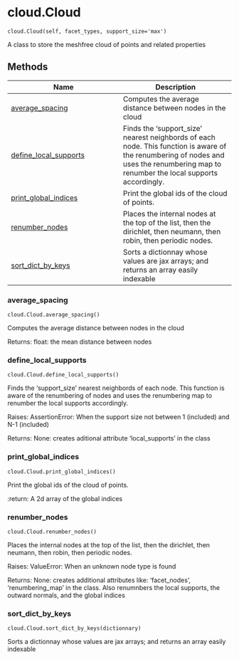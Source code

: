 # cloud.Cloud { #updes.cloud.Cloud }

`cloud.Cloud(self, facet_types, support_size='max')`

A class to store the meshfree cloud of points and related properties

## Methods

| Name | Description |
| --- | --- |
| [average_spacing](#updes.cloud.Cloud.average_spacing) | Computes the average distance between nodes in the cloud |
| [define_local_supports](#updes.cloud.Cloud.define_local_supports) | Finds the 'support_size' nearest neighbords of each node. This function is aware of the renumbering of nodes and uses the renumbering map to renumber the local supports accordingly. |
| [print_global_indices](#updes.cloud.Cloud.print_global_indices) | Print the global ids of the cloud of points. |
| [renumber_nodes](#updes.cloud.Cloud.renumber_nodes) | Places the internal nodes at the top of the list, then the dirichlet, then neumann, then robin, then periodic nodes. |
| [sort_dict_by_keys](#updes.cloud.Cloud.sort_dict_by_keys) | Sorts a dictionnay whose values are jax arrays; and returns an array easily indexable |

### average_spacing { #updes.cloud.Cloud.average_spacing }

`cloud.Cloud.average_spacing()`

Computes the average distance between nodes in the cloud

Returns:
    float: the mean distance between nodes

### define_local_supports { #updes.cloud.Cloud.define_local_supports }

`cloud.Cloud.define_local_supports()`

Finds the 'support_size' nearest neighbords of each node. This function is aware of the renumbering of nodes and uses the renumbering map to renumber the local supports accordingly.

Raises:
    AssertionError: When the support size not between 1 (included) and N-1 (included)

Returns:
    None: creates aditional attribute 'local_supports' in the class

### print_global_indices { #updes.cloud.Cloud.print_global_indices }

`cloud.Cloud.print_global_indices()`

Print the global ids of the cloud of points.

:return: A 2d array of the global indices

### renumber_nodes { #updes.cloud.Cloud.renumber_nodes }

`cloud.Cloud.renumber_nodes()`

Places the internal nodes at the top of the list, then the dirichlet, then neumann, then robin, then periodic nodes.

Raises:
    ValueError: When an unknown node type is found

Returns:
    None: creates additional attributes like: 'facet_nodes', 'renumbering_map' in the class. Also renumnbers the local supports, the outward normals, and the global indices

### sort_dict_by_keys { #updes.cloud.Cloud.sort_dict_by_keys }

`cloud.Cloud.sort_dict_by_keys(dictionnary)`

Sorts a dictionnay whose values are jax arrays; and returns an array easily indexable